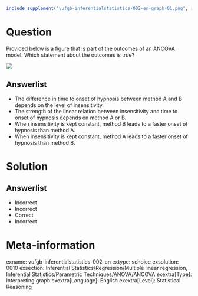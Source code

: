 ```r
include_supplement("vufgb-inferentialstatistics-002-en-graph-01.png", recursive = TRUE)
```
Question
========
  
Provided below is a figure that is part of the outcomes of an ANCOVA model. Which statement about the outcomes is true?

![](vufgb-inferentialstatistics-002-en-graph-01.png)

  
Answerlist
----------
* The difference in time to onset of hypnosis between method A and B depends on the level of insensitivity.
* The strength of the linear relation between insensitivity and time to onset of hypnosis depends on method A or B.
* When insensitivity is kept constant, method B leads to a faster onset of hypnosis than method A.
* When insensitivity is kept constant, method A leads to a faster onset of hypnosis than method B.

Solution
========

Answerlist
----------
* Incorrect
* Incorrect
* Correct
* Incorrect

Meta-information
================
exname: vufgb-inferentialstatistics-002-en
extype: schoice
exsolution: 0010
exsection: Inferential Statistics/Regression/Multiple linear regression, Inferential Statistics/Parametric Techniques/ANOVA/ANCOVA
exextra[Type]: Interpreting graph
exextra[Language]: English
exextra[Level]: Statistical Reasoning